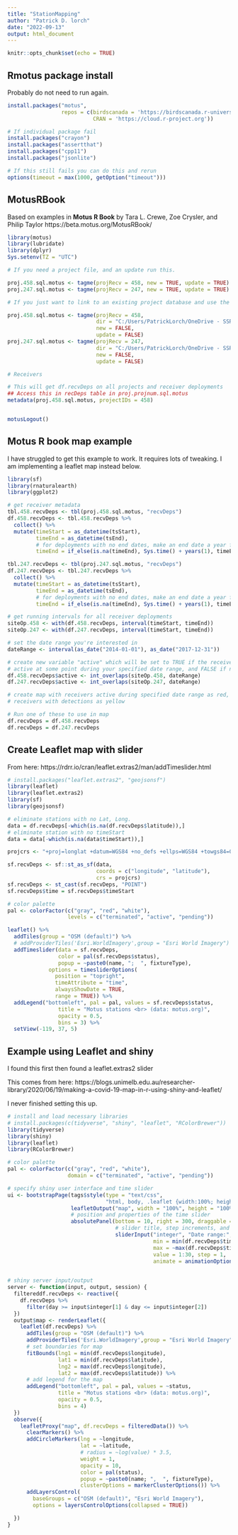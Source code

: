 ```yaml
---
title: "StationMapping"
author: "Patrick D. lorch"
date: "2022-09-13"
output: html_document
---
```


```r
knitr::opts_chunk$set(echo = TRUE)
```

## Rmotus package install

Probably do not need to run again.

```r
install.packages("motus", 
                 repos = c(birdscanada = 'https://birdscanada.r-universe.dev',
                           CRAN = 'https://cloud.r-project.org'))

# If individual package fail
install.packages("crayon")
install.packages("assertthat")
install.packages("cpp11")
install.packages("jsonlite")

# If this still fails you can do this and rerun
options(timeout = max(1000, getOption("timeout")))

```

## MotusRBook

Based on examples in **Motus R Book**
by Tara L. Crewe, Zoe Crysler, and Philip Taylor
https://beta.motus.org/MotusRBook/


```r
library(motus)
library(lubridate)
library(dplyr)
Sys.setenv(TZ = "UTC")

# If you need a project file, and an update run this.

proj.458.sql.motus <- tagme(projRecv = 458, new = TRUE, update = TRUE) # CA shorebirds
proj.247.sql.motus <- tagme(projRecv = 247, new = TRUE, update = TRUE) # SSRS

# If you just want to link to an existing project database and use the metadf.recvDeps from last download, use this.

proj.458.sql.motus <- tagme(projRecv = 458, 
                            dir = "C:/Users/PatrickLorch/OneDrive - SSRS/MotusGeneral/rmotus_work/Motus-work", 
                            new = FALSE, 
                            update = FALSE)
proj.247.sql.motus <- tagme(projRecv = 247, 
                            dir = "C:/Users/PatrickLorch/OneDrive - SSRS/MotusGeneral/rmotus_work/Motus-work", 
                            new = FALSE, 
                            update = FALSE)

# Receivers

# This will get df.recvDeps on all projects and receiver deployments
## Access this in recDeps table in proj.projnum.sql.motus
metadata(proj.458.sql.motus, projectIDs = 458)


motusLogout()
```

## Motus R book map example

I have struggled to get this example to work.  It requires lots of tweaking.
I am implementing a leaflet map instead below.

```r
library(sf)
library(rnaturalearth)
library(ggplot2)

# get receiver metadata
tbl.458.recvDeps <- tbl(proj.458.sql.motus, "recvDeps")
df.458.recvDeps <- tbl.458.recvDeps %>% 
  collect() %>% 
  mutate(timeStart = as_datetime(tsStart),
         timeEnd = as_datetime(tsEnd),
         # for deployments with no end dates, make an end date a year from now
         timeEnd = if_else(is.na(timeEnd), Sys.time() + years(1), timeEnd))

tbl.247.recvDeps <- tbl(proj.247.sql.motus, "recvDeps")
df.247.recvDeps <- tbl.247.recvDeps %>% 
  collect() %>% 
  mutate(timeStart = as_datetime(tsStart),
         timeEnd = as_datetime(tsEnd),
         # for deployments with no end dates, make an end date a year from now
         timeEnd = if_else(is.na(timeEnd), Sys.time() + years(1), timeEnd))

# get running intervals for all receiver deployments
siteOp.458 <- with(df.458.recvDeps, interval(timeStart, timeEnd))
siteOp.247 <- with(df.247.recvDeps, interval(timeStart, timeEnd))

# set the date range you're interested in
dateRange <- interval(as_date("2014-01-01"), as_date("2017-12-31"))

# create new variable "active" which will be set to TRUE if the receiver was
# active at some point during your specified date range, and FALSE if not
df.458.recvDeps$active <- int_overlaps(siteOp.458, dateRange) 
df.247.recvDeps$active <- int_overlaps(siteOp.247, dateRange) 

# create map with receivers active during specified date range as red, and
# receivers with detections as yellow

# Run one of these to use in map
df.recvDeps = df.458.recvDeps
df.recvDeps = df.247.recvDeps
```

## Create Leaflet map with slider

From here: https://rdrr.io/cran/leaflet.extras2/man/addTimeslider.html

```r
# install.packages("leaflet.extras2", "geojsonsf")
library(leaflet)
library(leaflet.extras2)
library(sf)
library(geojsonsf)

# eliminate stations with no Lat, Long.
data = df.recvDeps[-which(is.na(df.recvDeps$latitude)),]
# eliminate station with no timeStart
data = data[-which(is.na(data$timeStart)),]

projcrs <- "+proj=longlat +datum=WGS84 +no_defs +ellps=WGS84 +towgs84=0,0,0"

sf.recvDeps <- sf::st_as_sf(data,
                            coords = c("longitude", "latitude"),
                            crs = projcrs)
sf.recvDeps <- st_cast(sf.recvDeps, "POINT")
sf.recvDeps$time = sf.recvDeps$timeStart

# color palette
pal <- colorFactor(c("gray", "red", "white"), 
                   levels = c("terminated", "active", "pending"))

leaflet() %>%
  addTiles(group = "OSM (default)") %>%
  # addProviderTiles('Esri.WorldImagery',group = "Esri World Imagery") %>%
  addTimeslider(data = sf.recvDeps,
                color = pal(sf.recvDeps$status),
                popup = ~paste0(name, ";  ", fixtureType),
             options = timesliderOptions(
               position = "topright",
               timeAttribute = "time",
               alwaysShowDate = TRUE,
               range = TRUE)) %>%
  addLegend("bottomleft", pal = pal, values = sf.recvDeps$status,
                title = "Motus stations <br> (data: motus.org)",
                opacity = 0.5,
                bins = 3) %>%
  setView(-119, 37, 5)

```

## Example using Leaflet and shiny

I found this first then found a leaflet.extras2 slider

This comes from here:
https://blogs.unimelb.edu.au/researcher-library/2020/06/19/making-a-covid-19-map-in-r-using-shiny-and-leaflet/

I never finished setting this up.

```r
# install and load necessary libraries
# install.packages(c(tidyverse", "shiny", "leaflet", "RColorBrewer"))
library(tidyverse)
library(shiny)
library(leaflet)
library(RColorBrewer)

# color palette
pal <- colorFactor(c("gray", "red", "white"), 
                   domain = c("terminated", "active", "pending"))

# specify shiny user interface and time slider
ui <- bootstrapPage(tags$style(type = "text/css", 
                               "html, body, .leaflet {width:100%; height:100%}"),
                    leafletOutput("map", width = "100%", height = "100%"),
                    # position and properties of the time slider
                    absolutePanel(bottom = 10, right = 300, draggable = TRUE,
                                  # slider title, step increments, and ticks
                                  sliderInput("integer", "Date range:",ticks = FALSE, 
                                              min = min(df.recvDeps$timeStart), 
                                              max = ~max(df.recvDeps$timeEnd), 
                                              value = 1:30, step = 1,
                                              animate = animationOptions(interval = 1000, 
                                                                         loop = TRUE))))

# shiny server input/output
server <- function(input, output, session) {
  filtereddf.recvDeps <- reactive({
    df.recvDeps %>%
      filter(day >= input$integer[1] & day <= input$integer[2])
  })
  output$map <- renderLeaflet({
    leaflet(df.recvDeps) %>%
      addTiles(group = "OSM (default)") %>%
      addProviderTiles('Esri.WorldImagery',group = "Esri World Imagery") %>%
      # set boundaries for map
      fitBounds(lng1 = min(df.recvDeps$longitude), 
                lat1 = min(df.recvDeps$latitude), 
                lng2 = max(df.recvDeps$longitude), 
                lat2 = max(df.recvDeps$latitude)) %>%
      # add legend for the map
      addLegend("bottomleft", pal = pal, values = ~status,
                title = "Motus stations <br> (data: motus.org)",
                opacity = 0.5,
                bins = 4)
  })
  observe({
    leafletProxy("map", df.recvDeps = filteredData()) %>%
      clearMarkers() %>%
      addCircleMarkers(lng = ~longitude,
                       lat = ~latitude,
                       # radius = ~log(value) * 3.5,
                       weight = 1,
                       opacity = 10,
                       color = pal(status),
                       popup = ~paste0(name; ",  ", fixtureType),
                       clusterOptions = markerClusterOptions()) %>%
      addLayersControl(
        baseGroups = c("OSM (default)", "Esri World Imagery"),
        options = layersControlOptions(collapsed = TRUE))

  }) 
}

```

